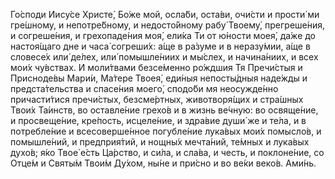 Го́споди Иису́се Христе́, Бо́же мой, осла́би, оста́ви, очи́сти и прости́ ми гре́шному, и непотре́бному, и недосто́йному рабу́ Твоему́, прегреше́ния, и согреше́ния, и грехопаде́ния моя́, ели́ка Ти от ю́ности моея́, да́же до настоя́щаго дне и часа́ согреши́х: а́ще в ра́зуме и в неразу́мии, а́ще в словесе́х или́ де́лех, или́ помышле́ниих и мы́слех, и начина́ниих, и всех мои́х чу́вствах. И моли́твами безсе́менно ро́ждшия Тя Пречи́стыя и Присноде́вы Мари́и, Ма́тере Твоея́, еди́ныя непосты́дныя наде́жды и предста́тельства и спасе́ния моего́, сподо́би мя неосужде́нно причасти́тися пречи́стых, безсме́ртных, животворя́щих и стра́шных Твои́х Та́инств, во оставле́ние грехо́в и в жизнь ве́чную: во освяще́ние, и просвеще́ние, кре́пость, исцеле́ние, и здра́вие души́ же и те́ла, и в потребле́ние и всесоверше́нное погубле́ние лука́вых мои́х помысло́в, и помышле́ний, и предприя́тий, и нощны́х мечта́ний, те́мных и лука́вых духо́в; я́ко Твое́ е́сть Ца́рство, и си́ла, и сла́ва, и честь, и поклоне́ние, со Отце́м и Святы́м Твои́м Ду́хом, ны́не и при́сно и во ве́ки веко́в. Ами́нь.
